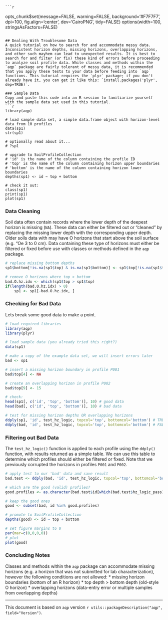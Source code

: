 <!--
	manually process like this:
	library(knitr); library(markdown)
knit('aqp-intro.Rmd')
markdownToHTML('aqp-intro.md', 'aqp-intro.html')
-->
	
	```{r setup, echo=FALSE, results='hide'}
opts_chunk$set(message=FALSE, warning=FALSE, background='#F7F7F7', dpi=100, fig.align='center', dev='CairoPNG', tidy=FALSE)
options(width=100, stringsAsFactors=FALSE)
```

## Dealing With Troublesome Data
A quick tutorial on how to search for and accommodate messy data. Inconsistent horizon depths, missing horizons, overlapping horizons, and other such mayhem can lead to unexpected results. It is best to search for and filter (or fix) these kind of errors before proceeding to analyze soil profile data. While classes and methods within the `aqp` package are fairly tolerant of messy data, it is recommended that you apply these tests to your data before feeding into `aqp` functions. This tutorial requires the `plyr` package; if you don't already have it, you can get it like this: `install.packages('plyr', dep=TRUE)`.

### Sample Data
Copy and paste this code into an R session to familiarize yourself with the sample data set used in this tutorial.
```{r example-data, eval=FALSE}
library(aqp)

# load sample data set, a simple data.frame object with horizon-level data from 10 profiles
data(sp1)
str(sp1)

# optionally read about it...
# ?sp1

# upgrade to SoilProfileCollection
# 'id' is the name of the column containing the profile ID
# 'top' is the name of the column containing horizon upper boundaries
# 'bottom' is the name of the column containing horizon lower boundaries
depths(sp1) <- id ~ top + bottom

# check it out:
class(sp1)
print(sp1)
plot(sp1)
```


### Data Cleaning
Soil data often contain records where the lower depth of the deepest horizon is missing (`NA`). These data can either be filtered out or "cleaned" by replacing the missing lower depth with the corresponding upper depth. Older soils data with may have O horizons that start above the soil surface (e.g. "Oe 3 to 0 cm). Data containing these type of horizons must either be filtered or fixed before use with classes or methods defined in the `aqp` package. 
```{r data-cleaning, eval=FALSE}
# replace missing bottom depths
sp1$bottom[!is.na(sp1$top) & is.na(sp1$bottom)] <- sp1$top[!is.na(sp1$top) & is.na(sp1$bottom)]

# remove O horizons where top > bottom
bad.O.hz.idx <- which(sp1$top > sp1$top)
if(length(bad.O.hz.idx) > 0)
	sp1 <- sp1[-bad.O.hz.idx, ]
```


### Checking for Bad Data
Lets break some good data to make a point.
```{r setup-environment}
# load required libraries
library(aqp)
library(plyr)

# load sample data (you already tried this right?)
data(sp1)

# make a copy of the example data set, we will insert errors later
bad <- sp1

# insert a missing horizon boundary in profile P001
bad$top[4] <- NA

# create an overlapping horizon in profile P002
bad$top[9] <- 15

# check:
head(sp1[, c('id', 'top', 'bottom')], 10) # good data
head(bad[, c('id', 'top', 'bottom')], 10) # bad data

# test for missing horizon depths OR overlapping horizons
ddply(sp1, 'id', test_hz_logic, topcol='top', bottomcol='bottom') # TRUE is good
ddply(bad, 'id', test_hz_logic, topcol='top', bottomcol='bottom') # FALSE is bad
```


### Filtering out Bad Data
The `test_hz_logic()` function is applied to each profile using the `ddply()` function, with results returned as a simple table. We can use this table to determine which profiles should either be filtered or fixed. Note that we previously corrupted the horizons in profiles `P001` and `P002`.
```{r filtering, fig.width=8, fig.height=4}
# apply test to our 'bad' data and save result
bad.test <- ddply(bad, 'id', test_hz_logic, topcol='top', bottomcol='bottom')

# which are the good (valid) profiles?
good.profiles <- as.character(bad.test$id[which(bad.test$hz_logic_pass)])

# keep the good ones
good <- subset(bad, id %in% good.profiles)

# promote to SoilProfileCollection
depths(good) <- id ~ top + bottom

# set figure margins to 0
par(mar=c(0,0,0,0))
# plot
plot(good)
```


### Concluding Notes
Classes and methods within the `aqp` package can accommodate missing horizons (e.g. a horizon that was not submitted for lab characterization), however the following conditions are not allowed:
  * missing horizon boundaries (bottom of an R horizon)
  * top depth > bottom depth (old-style O horizon)
  * overlapping horizons (data-entry error or multiple samples from overlapping depths)


----------------------------
This document is based on `aqp` version `r utils::packageDescription("aqp", field="Version")`.

